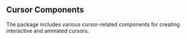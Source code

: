 

<Meta of={CursorExample} />

## Cursor Components

The package includes various cursor-related components for creating interactive and animated cursors.

<Canvas of={CursorExample.Default} />
